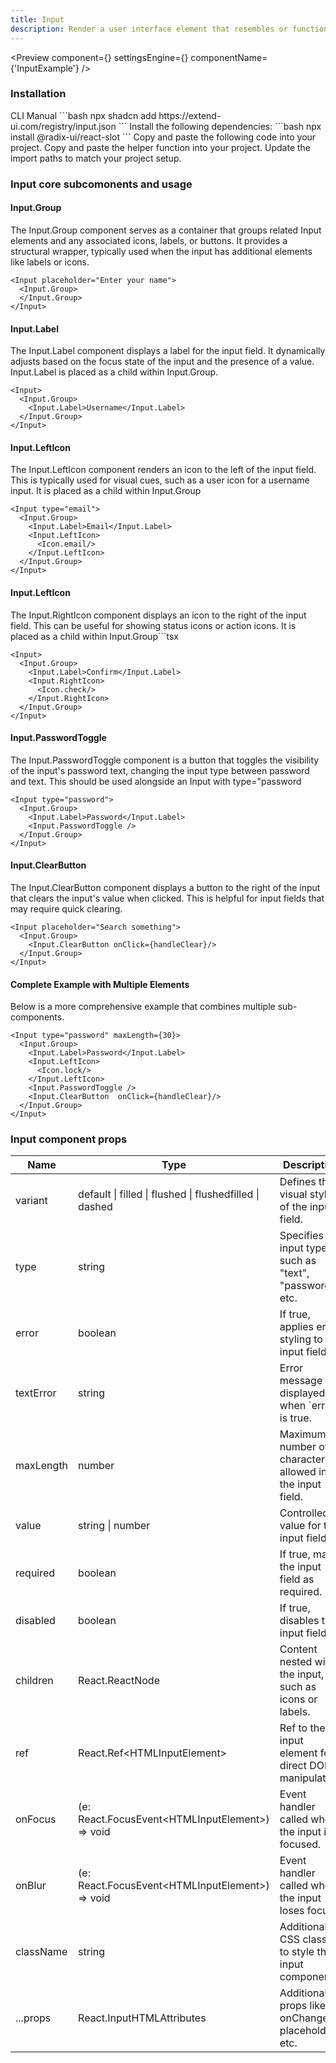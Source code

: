 ```yaml
---
title: Input
description: Render a user interface element that resembles or functions as an input field, allowing the user to provide text or other data.
---
```


<Preview
  component={<InputExample />}
  settingsEngine={<InputSettingsEngine />}
  componentName={'InputExample'}
/>

### Installation

<Tabs defaultValue="cli">
  <TabsList>
    <TabsTrigger value="cli">CLI</TabsTrigger>
    <TabsTrigger value="manual">Manual</TabsTrigger>
  </TabsList>
  <TabsContent value="cli">
    ```bash 
    npx shadcn add https://extend-ui.com/registry/input.json 
    ```
  </TabsContent>
  <TabsContent value="manual">
    <Steps>
      <Step>
        Install the following dependencies: 
        ```bash 
        npx install @radix-ui/react-slot 
        ```
      </Step>
      <Step>
        Copy and paste the following code into your project.
        <ComponentSourceLive componentName={'Input'} />
      </Step>
      <Step>
        Copy and paste the helper function into your project.
        <ComponentSourceLive componentName={'hasNestedElementOfType'} />
      </Step>
      <Step>Update the import paths to match your project setup.</Step>
    </Steps>
  </TabsContent>
</Tabs>

### Input core subcomonents and usage

#### Input.Group

The Input.Group component serves as a container that groups related Input elements and any associated icons, labels, or buttons. It provides a structural wrapper, typically used when the input has additional elements like labels or icons.

```tsx
<Input placeholder="Enter your name">
  <Input.Group>
  </Input.Group>
</Input>
```

#### Input.Label

The Input.Label component displays a label for the input field. It dynamically adjusts based on the focus state of the input and the presence of a value. Input.Label is placed as a child within Input.Group.

```tsx
<Input>
  <Input.Group>
    <Input.Label>Username</Input.Label>
  </Input.Group>
</Input>
```

#### Input.LeftIcon

The Input.LeftIcon component renders an icon to the left of the input field. This is typically used for visual cues, such as a user icon for a username input. It is placed as a child within Input.Group

```tsx
<Input type="email">
  <Input.Group>
    <Input.Label>Email</Input.Label>
    <Input.LeftIcon>
      <Icon.email/>
    </Input.LeftIcon>
  </Input.Group>
</Input>
```

#### Input.LeftIcon

The Input.RightIcon component displays an icon to the right of the input field. This can be useful for showing status icons or action icons. It is placed as a child within Input.Group```tsx

```tsx
<Input>
  <Input.Group>
    <Input.Label>Confirm</Input.Label>
    <Input.RightIcon>
      <Icon.check/>
    </Input.RightIcon>
  </Input.Group>
</Input>
```

#### Input.PasswordToggle

The Input.PasswordToggle component is a button that toggles the visibility of the input's password text, changing the input type between password and text. This should be used alongside an Input with type="password

```tsx
<Input type="password">
  <Input.Group>
    <Input.Label>Password</Input.Label>
    <Input.PasswordToggle />
  </Input.Group>
</Input>
```

#### Input.ClearButton

The Input.ClearButton component displays a button to the right of the input that clears the input's value when clicked. This is helpful for input fields that may require quick clearing.

```tsx
<Input placeholder="Search something">
  <Input.Group>
    <Input.ClearButton onClick={handleClear}/>
  </Input.Group>
</Input>
```

#### Complete Example with Multiple Elements

Below is a more comprehensive example that combines multiple sub-components.

```tsx
<Input type="password" maxLength={30}>
  <Input.Group>
    <Input.Label>Password</Input.Label>
    <Input.LeftIcon>
      <Icon.lock/>
    </Input.LeftIcon>
    <Input.PasswordToggle />
    <Input.ClearButton  onClick={handleClear}/>
  </Input.Group>
</Input>
```


### Input component props

<div className="my-6 w-full overflow-x-auto">
  <table className="w-full border-collapse border border-gray-300 bg-white">
    <thead>
      <tr>
        <th>Name</th>
        <th>Type</th>
        <th>Description</th>
      </tr>
    </thead>
    <tbody>
      <tr>
        <td>variant</td>
        <td>default | filled | flushed | flushedfilled | dashed</td>
        <td>Defines the visual style of the input field.</td>
      </tr>
      <tr>
        <td>type</td>
        <td>string</td>
        <td>Specifies the input type, such as "text", "password", etc.</td>
      </tr>
      <tr>
        <td>error</td>
        <td>boolean</td>
        <td>If true, applies error styling to the input field.</td>
      </tr>
      <tr>
        <td>textError</td>
        <td>string</td>
        <td>Error message displayed when `error` is true.</td>
      </tr>
      <tr>
        <td>maxLength</td>
        <td>number</td>
        <td>Maximum number of characters allowed in the input field.</td>
      </tr>
      <tr>
        <td>value</td>
        <td>string | number</td>
        <td>Controlled value for the input field.</td>
      </tr>
      <tr>
        <td>required</td>
        <td>boolean</td>
        <td>If true, marks the input field as required.</td>
      </tr>
      <tr>
        <td>disabled</td>
        <td>boolean</td>
        <td>If true, disables the input field.</td>
      </tr>
      <tr>
        <td>children</td>
        <td>React.ReactNode</td>
        <td>Content nested within the input, such as icons or labels.</td>
      </tr>
      <tr>
        <td>ref</td>
        <td>React.Ref&lt;HTMLInputElement&gt;</td>
        <td>Ref to the input element for direct DOM manipulation.</td>
      </tr>
      <tr>
        <td>onFocus</td>
        <td>(e: React.FocusEvent&lt;HTMLInputElement&gt;) => void</td>
        <td>Event handler called when the input is focused.</td>
      </tr>
      <tr>
        <td>onBlur</td>
        <td>(e: React.FocusEvent&lt;HTMLInputElement&gt;) => void</td>
        <td>Event handler called when the input loses focus.</td>
      </tr>
      <tr>
        <td>className</td>
        <td>string</td>
        <td>Additional CSS classes to style the input component.</td>
      </tr>
      <tr>
        <td>...props</td>
        <td>React.InputHTMLAttributes</td>
        <td>Additional props like onChange, placeholder, etc.</td>
      </tr>
    </tbody>
  </table>
</div>
